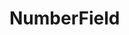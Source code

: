 # NumberField


<Canvas>
	<div className="flex flex-col gap-4">
		<NumberField label="This is a number field" />
		<NumberField label="This is required" isRequired />
		<NumberField label="This has a default value" defaultValue={42} />
		<NumberField label="This is has a placeholder" placeholder="I am a placeholder" />
		<NumberField label="This is a number field" description="With a helper/description because forms are confusing." />
		<NumberField
			leadingIcon="ChevronUpIcon"
			trailingIcon="ChevronDownIcon"
			trailingIconProps={{ className: 'text-red-600' }}
			label="This is a number field"
			errorMessage="This field has an error that needs fixing."
		/>
	</div>
</Canvas>
